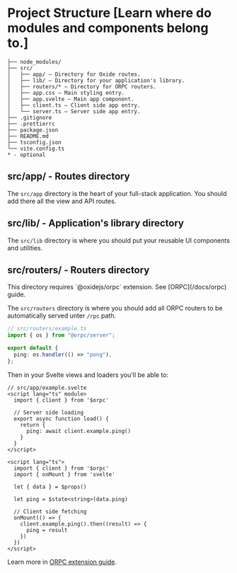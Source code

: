 
# Project Structure [Learn where do modules and components belong to.]

```
├── node_modules/
├── src/
│   ├── app/ — Directory for Oxide routes.
│   ├── lib/ — Directory for your application's library.
│   ├── routers/* — Directory for ORPC routers.
│   ├── app.css — Main styling entry.
│   ├── app.svelte — Main app component.
│   ├── client.ts — Client side app entry.
│   └── server.ts — Server side app entry.
├── .gitignore
├── .prettierrc
├── package.json
├── README.md
├── tsconfig.json
└── vite.config.ts
* - optional
```

## src/app/ - Routes directory

The `src/app` directory is the heart of your full-stack application. You should add there all the view and API routes.

## src/lib/ - Application's library directory

The `src/lib` directory is where you should put your reusable UI components and utilities.

## src/routers/ - Routers directory

<Callout type="note">
  This directory requires `@oxidejs/orpc` extension. See [ORPC](/docs/orpc)
  guide.
</Callout>

The `src/routers` directory is where you should add all ORPC routers to be automatically served unter `/rpc` path.

```ts twoslash
// src/routers/example.ts
import { os } from "@orpc/server";

export default {
  ping: os.handler(() => "pong"),
};
```

Then in your Svelte views and loaders you'll be able to:

```svelte twoslash
// src/app/example.svelte
<script lang="ts" module>
  import { client } from '$orpc'

  // Server side loading
  export async function load() {
    return {
      ping: await client.example.ping()
    }
  }
</script>

<script lang="ts">
  import { client } from '$orpc'
  import { onMount } from 'svelte'

  let { data } = $props()

  let ping = $state<string>(data.ping)

  // Client side fetching
  onMount(() => {
    client.example.ping().then((result) => {
      ping = result
    })
  })
</script>
```

Learn more in [ORPC extension guide](/docs/orpc).
